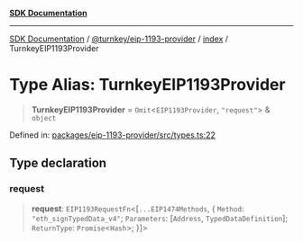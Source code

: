 [**SDK Documentation**](../../../../README.mdx)

***

[SDK Documentation](../../../../packages.mdx) / [@turnkey/eip-1193-provider](../../README.mdx) / [index](../README.mdx) / TurnkeyEIP1193Provider

# Type Alias: TurnkeyEIP1193Provider

> **TurnkeyEIP1193Provider** = `Omit`\<`EIP1193Provider`, `"request"`\> & `object`

Defined in: [packages/eip-1193-provider/src/types.ts:22](https://github.com/tkhq/sdk/blob/fd49bfe86475c8603b3eb385aa101efa36fa32fc/packages/eip-1193-provider/src/types.ts#L22)

## Type declaration

### request

> **request**: `EIP1193RequestFn`\<\[`...EIP1474Methods`, \{ `Method`: `"eth_signTypedData_v4"`; `Parameters`: \[`Address`, `TypedDataDefinition`\]; `ReturnType`: `Promise`\<`Hash`\>; \}\]\>
